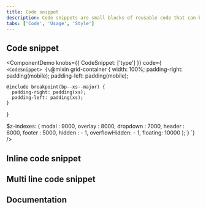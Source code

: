 ```yaml
---
title: Code snippet
description: Code snippets are small blocks of reusable code that can be inserted in a code file.
tabs: ['Code', 'Usage', 'Style']
---
```



## Code snippet

<ComponentDemo
  knobs={{ CodeSnippet: ['type'] }}
  code={`
<CodeSnippet>
{\`@mixin grid-container {
    width: 100%;
    padding-right: padding(mobile);
    padding-left: padding(mobile);
  
    @include breakpoint(bp--xs--major) {
      padding-right: padding(xs);
      padding-left: padding(xs);
    }
  }
    
  $z-indexes: (
    modal : 9000,
    overlay : 8000,
    dropdown : 7000,
    header : 6000,
    footer : 5000,
    hidden : - 1,
    overflowHidden: - 1,
    floating: 10000
  );\`}
</CodeSnippet>`}
/>

## Inline code snippet

<ComponentCode
  name="Inline code snippet"
  component="code-snippet"
  variation="code-snippet--inline"
  hasLightVersion
  hasReactVersion="codesnippet--inline"
  hasVueVersion="codesnippet--inline"
  hasAngularVersion="?path=/story/codesnippet--inline"
  codepen="LvGVYe"></ComponentCode>

## Multi line code snippet

<ComponentCode
  name="Multi line code snippet"
  component="code-snippet"
  variation="code-snippet--multi"
  hasReactVersion="codesnippet--multi-line"
  hasVueVersion="codesnippet--multiline"
  hasAngularVersion="?path=/story/codesnippet--multi"
  codepen="ZZQGGO"></ComponentCode>

## Documentation

<ComponentDocs component="code-snippet"></ComponentDocs>
